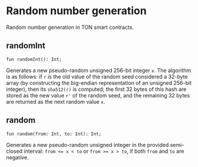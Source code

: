 # Random number generation

Random number generation in TON smart contracts.

## randomInt
```tact
fun randomInt(): Int;
```
Generates a new pseudo-random unsigned 256-bit integer `x`. The algorithm is as follows: if `r` is the old value of the random seed considered a 32-byte array (by constructing the big-endian representation of an unsigned 256-bit integer), then its `sha512(r)` is computed; the first 32 bytes of this hash are stored as the new value `r'` of the random seed, and the remaining 32 bytes are returned as the next random value `x`.

## random
```tact
fun random(from: Int, to: Int): Int;
```

Generates a new pseudo-random unsigned integer in the provided semi-closed interval: `from <= x < to` or `from >= x > to`, if both `from` and `to` are negative.
